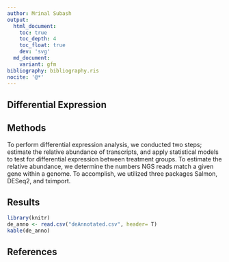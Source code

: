 ```yaml
---
author: Mrinal Subash
output:
  html_document:
    toc: true
    toc_depth: 4
    toc_float: true
    dev: 'svg'
  md_document:
    variant: gfm
bibliography: bibliography.ris
nocite: '@*'
---
```


## Differential Expression 

## Methods

To perform differential expression analysis, we conducted two steps; estimate the relative abundance of transcripts, and apply statistical models to
test for differential expression between treatment groups. To estimate the relative abundance, we determine the numbers NGS reads match a given gene
within a genome. To accomplish, we utilized three packages Salmon, DESeq2, and tximport. 



## Results

```R
library(knitr)
de_anno <- read.csv("deAnnotated.csv", header= T)
kable(de_anno)
```

## References
